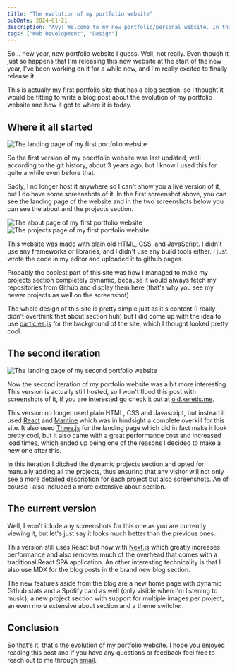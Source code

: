 ```yaml
---
title: "The evolution of my portfolio website"
pubDate: 2024-01-21
description: "Ayy! Welcome to my new portfolio/personal website. In this blog post I'm going to go over the evolution of my portfolio website and how it got to where it is today."
tags: ["Web Development", "Design"]
---
```


So... new year, new portfolio website I guess. Well, not really. Even though it just so happens that I'm releasing this new website at the start of the new year, I've been working on it for a while now, and I'm really excited to finally release it.

This is actually my first portfolio site that has a blog section, so I thought it would be fitting to write a blog post about the evolution of my portfolio website and how it got to where it is today.

## Where it all started

<Image src="/posts/PortfolioV1Landing.png" width={800} height={600} alt="The landing page of my first portfolio website" />

So the first version of my poertfolio website was last updated, well according to the git history, about 3 years ago, but I know I used this for quite a while even before that.

Sadly, I no longer host it anywhere so I can't show you a live version of it, but I do have some screenshots of it. In the first screenshot above, you can see the landing page of the website and in the two screenshots below you can see the about and the projects section.

<Image src="/posts/PortfolioV1About.png" width={800} height={600} alt="The about page of my first portfolio website" />

<Image src="/posts/PortfolioV1Projects.png" width={800} height={600} alt="The projects page of my first portfolio website" />

This website was made with plain old HTML, CSS, and JavaScript. I didn't use any frameworks or libraries, and I didn't use any build tools either. I just wrote the code in my editor and uploaded it to github pages.

Probably the coolest part of this site was how I managed to make my projects section completely dynamic, because it would always fetch my repositories from Github and display them here (that's why you see my newer projects as well on the screenshot).

The whole design of this site is pretty simple just as it's content (I really didn't overthink that about section huh) but I did come up with the idea to use [particles.js](https://vincentgarreau.com/particles.js/) for the background of the site, which I thought looked pretty cool.

## The second iteration

<Image src="/posts/PortfolioV2Landing.png" width={800} height={600} alt="The landing page of my second portfolio website" />

Now the second iteration of my portfolio website was a bit more interesting. This version is actually still hosted, so I won't flood this post with screenshots of it, if you are interested go check it out at [old.xeretis.me](https://old.xeretis.me).

This version no longer used plain HTML, CSS and Javascript, but instead it used [React](https://react.dev/) and [Mantine](https://mantine.dev) which was in hindsight a complete overkill for this site. It also used [Three.js](https://threejs.org/) for the landing page which did in fact make it look pretty cool, but it also came with a great performance cost and increased load times, which ended up being one of the reasons I decided to make a new one after this.

In this iteration I ditched the dynamic projects section and opted for manually adding all the projects, thus ensuring that any visitor will not only see a more detailed description for each project but also screenshots. An of course I also included a more extensive about section.

## The current version

Well, I won't iclude any screenshots for this one as you are currently viewing it, but let's just say it looks much better than the previous ones.

This version still uses React but now with [Next.js](https://nextjs.org/) which greatly increases performance and also removes much of the overhead that comes with a traditional React SPA application. An other interesting technicality is that I also use MDX for the blog posts in the brand new blog section.

The new features aside from the blog are a new home page with dynamic Github stats and a Spotify card as well (only visible when I'm listening to music), a new project section with support for multiple images per project, an even more extensive about section and a theme switcher.

## Conclusion

So that's it, that's the evolution of my portfolio website. I hope you enjoyed reading this post and if you have any questions or feedback feel free to reach out to me through [email](mailto:ocskon@gmail.com).